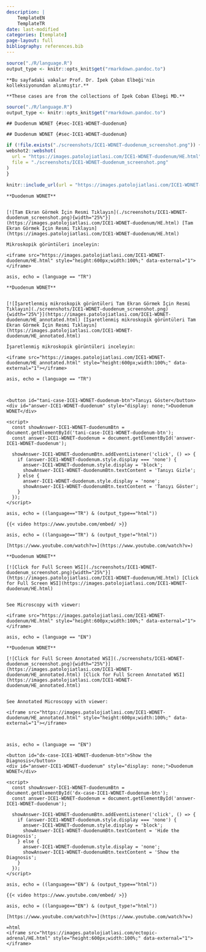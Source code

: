 ```yaml
---
description: |
    TemplateEN
    TemplateTR
date: last-modified
categories: [template]
page-layout: full
bibliography: references.bib
---
```


```r

source("./R/language.R")
output_type <- knitr::opts_knit$get("rmarkdown.pandoc.to")

```


```asis

**Bu sayfadaki vakalar Prof. Dr. İpek Çoban Elbeği'nin kolleksiyonundan alınmıştır.**

```


```asis

**These cases are from the collections of Ipek Coban Elbegi MD.**

```


```r
source("./R/language.R")
output_type <- knitr::opts_knit$get("rmarkdown.pandoc.to")
```



```asis
## Duodenum WDNET {#sec-ICE1-WDNET-duodenum}
```


```asis
## Duodenum WDNET {#sec-ICE1-WDNET-duodenum}
```


```r
if (!file.exists("./screenshots/ICE1-WDNET-duodenum_screenshot.png")) {
webshot2::webshot(
  url = "https://images.patolojiatlasi.com/ICE1-WDNET-duodenum/HE.html",
  file = "./screenshots/ICE1-WDNET-duodenum_screenshot.png"
)
}
```

```r
knitr::include_url(url = "https://images.patolojiatlasi.com/ICE1-WDNET-duodenum/HE.html")
```


```asis

**Duodenum WDNET**


[![Tam Ekran Görmek İçin Resmi Tıklayın](./screenshots/ICE1-WDNET-duodenum_screenshot.png){width="25%"}](https://images.patolojiatlasi.com/ICE1-WDNET-duodenum/HE.html) [Tam Ekran Görmek İçin Resmi Tıklayın](https://images.patolojiatlasi.com/ICE1-WDNET-duodenum/HE.html)
```


```asis
Mikroskopik görüntüleri inceleyin:

<iframe src="https://images.patolojiatlasi.com/ICE1-WDNET-duodenum/HE.html" style="height:600px;width:100%;" data-external="1"></iframe>

```



```comment
asis, echo = (language == "TR")

**Duodenum WDNET**


[![İşaretlenmiş mikroskopik görüntüleri Tam Ekran Görmek İçin Resmi Tıklayın](./screenshots/ICE1-WDNET-duodenum_screenshot.png){width="25%"}](https://images.patolojiatlasi.com/ICE1-WDNET-duodenum/HE_annotated.html) [İşaretlenmiş mikroskopik görüntüleri Tam Ekran Görmek İçin Resmi Tıklayın](https://images.patolojiatlasi.com/ICE1-WDNET-duodenum/HE_annotated.html)

İşaretlenmiş mikroskopik görüntüleri inceleyin:

<iframe src="https://images.patolojiatlasi.com/ICE1-WDNET-duodenum/HE_annotated.html" style="height:600px;width:100%;" data-external="1"></iframe>

```



```comment
asis, echo = (language == "TR")



<button id="tani-case-ICE1-WDNET-duodenum-btn">Tanıyı Göster</button>
<div id="answer-ICE1-WDNET-duodenum" style="display: none;">Duodenum WDNET</div>

<script>
  const showAnswer-ICE1-WDNET-duodenumBtn = document.getElementById('tani-case-ICE1-WDNET-duodenum-btn');
  const answer-ICE1-WDNET-duodenum = document.getElementById('answer-ICE1-WDNET-duodenum');

  showAnswer-ICE1-WDNET-duodenumBtn.addEventListener('click', () => {
    if (answer-ICE1-WDNET-duodenum.style.display === 'none') {
      answer-ICE1-WDNET-duodenum.style.display = 'block';
      showAnswer-ICE1-WDNET-duodenumBtn.textContent = 'Tanıyı Gizle';
    } else {
      answer-ICE1-WDNET-duodenum.style.display = 'none';
      showAnswer-ICE1-WDNET-duodenumBtn.textContent = 'Tanıyı Göster';
    }
  });
</script>

```

```comment
asis, echo = ((language=="TR") & (output_type=="html"))

{{< video https://www.youtube.com/embed/ >}}

```

```comment
asis, echo = ((language=="TR") & (output_type!="html"))

[https://www.youtube.com/watch?v=](https://www.youtube.com/watch?v=)

```





```asis

**Duodenum WDNET**

[![Click for Full Screen WSI](./screenshots/ICE1-WDNET-duodenum_screenshot.png){width="25%"}](https://images.patolojiatlasi.com/ICE1-WDNET-duodenum/HE.html) [Click for Full Screen WSI](https://images.patolojiatlasi.com/ICE1-WDNET-duodenum/HE.html)


```



```asis

See Microscopy with viewer: 

<iframe src="https://images.patolojiatlasi.com/ICE1-WDNET-duodenum/HE.html" style="height:600px;width:100%;" data-external="1"></iframe>

```


```comment
asis, echo = (language == "EN")

**Duodenum WDNET**

[![Click for Full Screen Annotated WSI](./screenshots/ICE1-WDNET-duodenum_screenshot.png){width="25%"}](https://images.patolojiatlasi.com/ICE1-WDNET-duodenum/HE_annotated.html) [Click for Full Screen Annotated WSI](https://images.patolojiatlasi.com/ICE1-WDNET-duodenum/HE_annotated.html)


See Annotated Microscopy with viewer: 

<iframe src="https://images.patolojiatlasi.com/ICE1-WDNET-duodenum/HE_annotated.html" style="height:600px;width:100%;" data-external="1"></iframe>



```

```comment
asis, echo = (language == "EN")

<button id="dx-case-ICE1-WDNET-duodenum-btn">Show the Diagnosis</button>
<div id="answer-ICE1-WDNET-duodenum" style="display: none;">Duodenum WDNET</div>

<script>
  const showAnswer-ICE1-WDNET-duodenumBtn = document.getElementById('dx-case-ICE1-WDNET-duodenum-btn');
  const answer-ICE1-WDNET-duodenum = document.getElementById('answer-ICE1-WDNET-duodenum');

  showAnswer-ICE1-WDNET-duodenumBtn.addEventListener('click', () => {
    if (answer-ICE1-WDNET-duodenum.style.display === 'none') {
      answer-ICE1-WDNET-duodenum.style.display = 'block';
      showAnswer-ICE1-WDNET-duodenumBtn.textContent = 'Hide the Diagnosis';
    } else {
      answer-ICE1-WDNET-duodenum.style.display = 'none';
      showAnswer-ICE1-WDNET-duodenumBtn.textContent = 'Show the Diagnosis';
    }
  });
</script>

```

```comment
asis, echo = ((language=="EN") & (output_type=="html"))

{{< video https://www.youtube.com/embed/ >}}

```

```comment
asis, echo = ((language=="EN") & (output_type!="html"))

[https://www.youtube.com/watch?v=](https://www.youtube.com/watch?v=)

```


```comment
=html
<iframe src="https://images.patolojiatlasi.com/ectopic-adrenal/HE.html" style="height:600px;width:100%;" data-external="1"></iframe>
```

